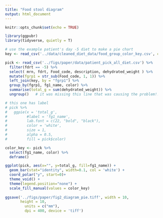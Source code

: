 ```yaml
---
title: "Food stool diagram"
output: html_document
---
```


```r
knitr::opts_chunk$set(echo = TRUE)
```

```r
library(ggpubr)
library(tidyverse, quietly = T)
```

```r
# use the example patient's day -5 diet to make a pie chart
key <- read_csv('../data/cleaned_diet_data/food_group_color_key.csv', col_types = 'ccc')

pick <- read_csv('../figs/paper/data/patient_pick_all_diet.csv') %>% 
  filter(fdrt == -5) %>% 
  select( mrn, fdrt, Food_code, description, dehydrated_weight ) %>% 
  mutate(fgrp1 = str_sub(Food_code, 1, 1)) %>% 
  left_join(key, by = "fgrp1") %>% 
  group_by(fgrp1, fg1_name, color) %>% 
  summarise(total_g = sum(dehydrated_weight)) %>%
  ungroup()   # it was missing this line that was causing the problem!!!!!!!!!!!!
```


```r
# this one has label
# pick %>%  
#   ggpie(x = 'total_g',
#         #label = 'fg1_name',
#         lab.font = c(22, "bold", "black"),
#         color = 'white',   
#         size = 1,
#         alpha = 0.5,
#         fill = pick$color) 
```


```r
color_key <- pick %>% 
  select(fg1_name, color) %>% 
  deframe()

ggplot(pick, aes(x="", y=total_g, fill=fg1_name)) +
  geom_bar(stat="identity", width=0.1, col = 'white') +
  coord_polar("y", start=0)+
  theme_void() + 
  theme(legend.position="none") +
  scale_fill_manual(values = color_key)
  
ggsave('../figs/paper/fig2_diagram_pie.tiff', width = 10,
       height = 10,
         units = c("mm"),
         dpi = 400, device = 'tiff')
```


